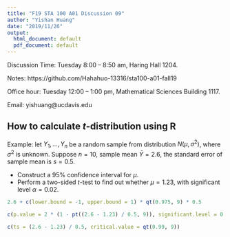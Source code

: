 ```yaml
---
title: "F19 STA 100 A01 Discussion 09"
author: "Yishan Huang"
date: "2019/11/26"
output:
  html_document: default
  pdf_document: default
---
```


Discussion Time: Tuesday 8:00 -- 8:50 am, Haring Hall 1204.

Notes: https://github.com/Hahahuo-13316/sta100-a01-fall19

Office hour: Tuesday 12:00 -- 1:00 pm, Mathematical Sciences Building 1117.

Email: yishuang\@ucdavis.edu

## How to calculate $t$-distribution using R

Example: let $Y_1, \dots, Y_n$ be a random sample from distribution $N(\mu, \sigma^2)$, where $\sigma^2$ is unknown. Suppose $n = 10$, sample mean $\bar Y = 2.6$, the standard error of sample mean is $s = 0.5$.

- Construct a $95\%$ confidence interval for $\mu$.
- Perform a two-sided $t$-test to find out whether $\mu = 1.23$, with significant level $\alpha = 0.02$. 

```r
2.6 + c(lower.bound = -1, upper.bound = 1) * qt(0.975, 9) * 0.5

c(p.value = 2 * (1 - pt((2.6 - 1.23) / 0.5, 9)), significant.level = 0.02)

c(ts = (2.6 - 1.23) / 0.5, critical.value = qt(0.99, 9))
```

